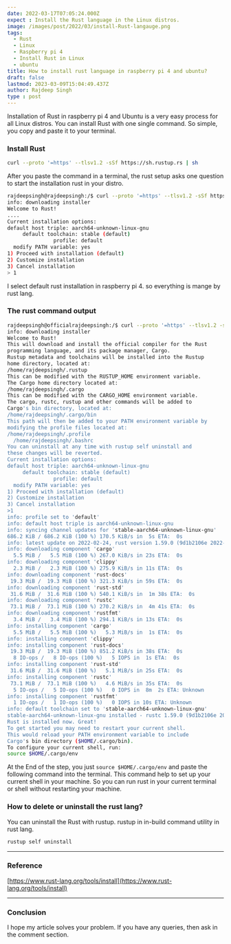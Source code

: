 ```yaml
---
date: 2022-03-17T07:05:24.000Z
expect : Install the Rust language in the Linux distros.
image: /images/post/2022/03/install-Rust-langauge.png
tags:
  - Rust
  - Linux
  - Raspberry pi 4
  - Install Rust in Linux
  - ubuntu
title: How to install rust language in raspberry pi 4 and ubuntu?
draft: false
lastmod: 2023-03-09T15:04:49.437Z
author: Rajdeep Singh
type : post
---
```


Installation of Rust in raspberry pi 4 and Ubuntu is a very easy process for all
Linux distros. You can install Rust with one single command. So simple, you copy
and paste it to your terminal.

### Install Rust

```bash
curl --proto '=https' --tlsv1.2 -sSf https://sh.rustup.rs | sh
```

After you paste the command in a terminal, the rust setup asks one question to
start the installation rust in your distro.

```bash
rajdeepsingh@rajdeepsingh:/$ curl --proto '=https' --tlsv1.2 -sSf https://sh.rustup.rs | sh
info: downloading installer
Welcome to Rust!
....
Current installation options:
default host triple: aarch64-unknown-linux-gnu
     default toolchain: stable (default)
               profile: default
  modify PATH variable: yes
1) Proceed with installation (default)
2) Customize installation
3) Cancel installation
> 1
```

I select default rust installation in raspberry pi 4. so everything is mange by rust lang.

### The rust command output

```bash
rajdeepsingh@officialrajdeepsingh:/$ curl --proto '=https' --tlsv1.2 -sSf https://sh.rustup.rs | sh
info: downloading installer
Welcome to Rust!
This will download and install the official compiler for the Rust
programming language, and its package manager, Cargo.
Rustup metadata and toolchains will be installed into the Rustup
home directory, located at:
/home/rajdeepsingh/.rustup
This can be modified with the RUSTUP_HOME environment variable.
The Cargo home directory located at:
/home/rajdeepsingh/.cargo
This can be modified with the CARGO_HOME environment variable.
The cargo, rustc, rustup and other commands will be added to
Cargo's bin directory, located at:
/home/rajdeepsingh/.cargo/bin
This path will then be added to your PATH environment variable by
modifying the profile files located at:
/home/rajdeepsingh/.profile
  /home/rajdeepsingh/.bashrc
You can uninstall at any time with rustup self uninstall and
these changes will be reverted.
Current installation options:
default host triple: aarch64-unknown-linux-gnu
     default toolchain: stable (default)
               profile: default
  modify PATH variable: yes
1) Proceed with installation (default)
2) Customize installation
3) Cancel installation
>1
info: profile set to 'default'
info: default host triple is aarch64-unknown-linux-gnu
info: syncing channel updates for 'stable-aarch64-unknown-linux-gnu'
686.2 KiB / 686.2 KiB (100 %) 170.5 KiB/s in  5s ETA:  0s
info: latest update on 2022-02-24, rust version 1.59.0 (9d1b2106e 2022-02-23)
info: downloading component 'cargo'
  5.5 MiB /   5.5 MiB (100 %) 267.0 KiB/s in 23s ETA:  0s
info: downloading component 'clippy'
  2.3 MiB /   2.3 MiB (100 %) 275.9 KiB/s in 11s ETA:  0s
info: downloading component 'rust-docs'
 19.3 MiB /  19.3 MiB (100 %) 321.3 KiB/s in 59s ETA:  0s    
info: downloading component 'rust-std'
 31.6 MiB /  31.6 MiB (100 %) 540.1 KiB/s in  1m 38s ETA:  0s    
info: downloading component 'rustc'
 73.1 MiB /  73.1 MiB (100 %) 270.2 KiB/s in  4m 41s ETA:  0s    
info: downloading component 'rustfmt'
  3.4 MiB /   3.4 MiB (100 %) 294.1 KiB/s in 13s ETA:  0s
info: installing component 'cargo'
  5.5 MiB /   5.5 MiB (100 %)   5.3 MiB/s in  1s ETA:  0s
info: installing component 'clippy'
info: installing component 'rust-docs'
 19.3 MiB /  19.3 MiB (100 %) 851.2 KiB/s in 38s ETA:  0s
  8 IO-ops /   8 IO-ops (100 %)   5 IOPS in  1s ETA:  0s    
info: installing component 'rust-std'
 31.6 MiB /  31.6 MiB (100 %)   5.1 MiB/s in 25s ETA:  0s
info: installing component 'rustc'
 73.1 MiB /  73.1 MiB (100 %)   4.6 MiB/s in 35s ETA:  0s
  5 IO-ops /   5 IO-ops (100 %)   0 IOPS in  8m  2s ETA: Unknown
info: installing component 'rustfmt'
  1 IO-ops /   1 IO-ops (100 %)   0 IOPS in 10s ETA: Unknown
info: default toolchain set to 'stable-aarch64-unknown-linux-gnu'
stable-aarch64-unknown-linux-gnu installed - rustc 1.59.0 (9d1b2106e 2022-02-23)
Rust is installed now. Great!
To get started you may need to restart your current shell.
This would reload your PATH environment variable to include
Cargo's bin directory ($HOME/.cargo/bin).
To configure your current shell, run:
source $HOME/.cargo/env
```

At the End of the step, you just `source $HOME/.cargo/env` and paste the
following command into the terminal. This command help to set up your current
shell in your machine. So you can run rust in your current terminal or shell
without restarting your machine.

### How to delete or uninstall the rust lang?

You can uninstall the Rust with rustup. rustup in in-build command utility in
rust lang.

```bash
rustup self uninstall
```

---

### Reference

[https://www.rust-lang.org/tools/install](https://www.rust-lang.org/tools/install)

---

### Conclusion

I hope my article solves your problem. If you have any queries, then ask in the
comment section.
